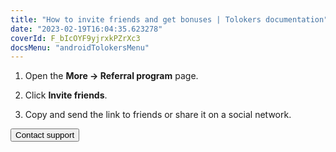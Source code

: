 ```yaml
---
title: "How to invite friends and get bonuses | Tolokers documentation"
date: "2023-02-19T16:04:35.623278"
coverId: F_bIcOYF9yjrxkPZrXc3
docsMenu: "androidTolokersMenu"
---
```



<ReferalContent1/>

1. Open the **More → Referral program** page.

1. Click **Invite friends**.

1. Copy and send the link to friends or share it on a social network.

<ReferalContent2/>

<Button themeColor="light" view="default" size="l" type="link" url="../troubleshooting/support?form-source=referal">Contact support</Button>
